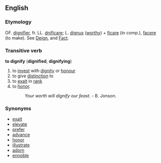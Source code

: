 ==English==
===Etymology===
OF. [[dignifier]], fr. LL. [[dnificare]]; L. [[dignus]] ([[worthy]]) + [[ficare]] (in comp.), [[facere]] (to make). See [[Deign]], and [[Fact]].
===Transitive verb===
'''to dignify'''  ('''dignified''', '''dignifying''')
#to [[invest]] with [[dignity]] or [[honour]]
#to give [[distinction]] to
#to [[exalt]] in [[rank]]
#to [[honor]]. 
#:''Your worth will dignify our feast.'' - B. Jonson.
===Synonyms===
*[[exalt]]
*[[elevate]]
*[[prefer]]
*[[advance]]
*[[honor]]
*[[illustrate]]
*[[adorn]]
*[[ennoble]]

<!-- From webster 1913 http://machaut.uchicago.edu/?resource=Webster%27s&word=dignify&use1913=on&use1828=on

Dig"ni*fy (?), v. t. [imp. & p. p. Dignified (?); p. pr. & vb. n. Dignifying.] [OF. dignifier, fr. LL. dnificare; L. dignus worthy + ficare (in comp.), facere to make. See Deign, and Fact.] To invest with dignity or honor; to make illustrious; to give distinction to; to exalt in rank; to honor. 

Your worth will dignity our feast. B. Jonson.
Syn. -- To exalt; elevate; prefer; advance; honor; illustrate; adorn; ennoble. 

-->